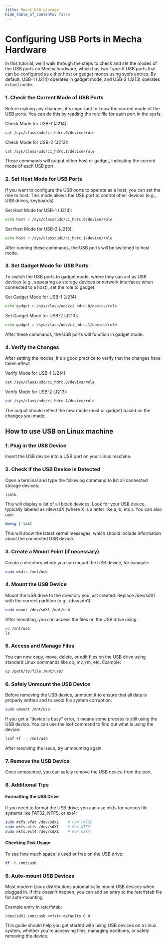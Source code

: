 ```yaml
---
title: Mount USB storage
hide_table_of_contents: false
---
```


# Configuring USB Ports in Mecha Hardware

In this tutorial, we'll walk through the steps to check and set the modes of the USB ports on Mecha hardware, which has two Type-A USB ports that can be configured as either host or gadget modes using sysfs entries. By default, USB-1 (J214) operates in gadget mode, and USB-2 (J213) operates in host mode.

### 1. Check the Current Mode of USB Ports

Before making any changes, it's important to know the current mode of the USB ports. You can do this by reading the role file for each port in the sysfs.

Check Mode for USB-1 (J214):

```bash
cat /sys/class/udc/ci_hdrc.0/device/role
```

Check Mode for USB-2 (J213):

```bash
cat /sys/class/udc/ci_hdrc.1/device/role
```

These commands will output either host or gadget, indicating the current mode of each USB port.

### 2. Set Host Mode for USB Ports

If you want to configure the USB ports to operate as a host, you can set the role to host. This mode allows the USB port to control other devices (e.g., USB drives, keyboards).

Set Host Mode for USB-1 (J214):

```bash
echo host > /sys/class/udc/ci_hdrc.0/device/role
```

Set Host Mode for USB-2 (J213):

```bash
echo host > /sys/class/udc/ci_hdrc.1/device/role
```

After running these commands, the USB ports will be switched to host mode.

### 3. Set Gadget Mode for USB Ports

To switch the USB ports to gadget mode, where they can act as USB devices (e.g., appearing as storage devices or network interfaces when connected to a host), set the role to gadget.

Set Gadget Mode for USB-1 (J214):

```bash
echo gadget > /sys/class/udc/ci_hdrc.0/device/role
```

Set Gadget Mode for USB-2 (J213):

```bash
echo gadget > /sys/class/udc/ci_hdrc.1/device/role
```

After these commands, the USB ports will function in gadget mode.

### 4. Verify the Changes

After setting the modes, it's a good practice to verify that the changes have taken effect.

Verify Mode for USB-1 (J214):

```bash
cat /sys/class/udc/ci_hdrc.0/device/role
```

Verify Mode for USB-2 (J213):

```bash
cat /sys/class/udc/ci_hdrc.1/device/role
```

The output should reflect the new mode (host or gadget) based on the changes you made.

## How to use USB on Linux machine

### 1. Plug in the USB Device

Insert the USB device into a USB port on your Linux machine.

### 2. Check if the USB Device is Detected

Open a terminal and type the following command to list all connected storage devices:

```bash
lsblk
```

This will display a list of all block devices. Look for your USB device, typically labeled as /dev/sdX (where X is a letter like a, b, etc.). You can also use:

```bash
dmesg | tail
```

This will show the latest kernel messages, which should include information about the connected USB device.

### 3. Create a Mount Point (if necessary)

Create a directory where you can mount the USB device, for example:

```bash
sudo mkdir /mnt/usb
```

### 4. Mount the USB Device

Mount the USB drive to the directory you just created. Replace /dev/sdX1 with the correct partition (e.g., /dev/sdb1):

```bash
sudo mount /dev/sdX1 /mnt/usb
```

After mounting, you can access the files on the USB drive using:

```bash
cd /mnt/usb
ls
```

### 5. Access and Manage Files

You can now copy, move, delete, or edit files on the USB drive using standard Linux commands like cp, mv, rm, etc.
Example:

```bash
cp /path/to/file /mnt/usb/
```

### 6. Safely Unmount the USB Device

Before removing the USB device, unmount it to ensure that all data is properly written and to avoid file system corruption:

```bash
sudo umount /mnt/usb
```

If you get a "device is busy" error, it means some process is still using the USB device. You can use the lsof command to find out what is using the device:

```bash
lsof +f -- /mnt/usb
```

After resolving the issue, try unmounting again.

### 7. Remove the USB Device

Once unmounted, you can safely remove the USB device from the port.

### 8. Additional Tips

#### Formatting the USB Drive

If you need to format the USB drive, you can use mkfs for various file systems like FAT32, NTFS, or ext4:

```bash
sudo mkfs.vfat /dev/sdX1    # For FAT32
sudo mkfs.ntfs /dev/sdX1    # For NTFS
sudo mkfs.ext4 /dev/sdX1    # For ext4
```

#### Checking Disk Usage

To see how much space is used or free on the USB drive:

```bash
df -h /mnt/usb
```

### 9. Auto-mount USB Devices

Most modern Linux distributions automatically mount USB devices when plugged in. If this doesn't happen, you can add an entry to the /etc/fstab file for auto-mounting.

Example entry in /etc/fstab:

```
/dev/sdX1 /mnt/usb <vfat> defaults 0 0
```

This guide should help you get started with using USB devices on a Linux system, whether you're accessing files, managing partitions, or safely removing the device.